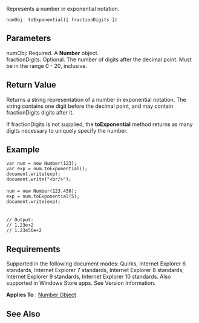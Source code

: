 Represents a number in exponential notation.

 numObj. toExponential([ fractionDigits ])

==Parameters==
; numObj: Required. A '''Number''' object.
; fractionDigits: Optional. The number of digits after the decimal point. Must be in the range 0 - 20, inclusive.

==Return Value==
Returns a string representation of a number in exponential notation. The string contains one digit before the decimal point, and may contain fractionDigits digits after it.

If fractionDigits is not supplied, the '''toExponential''' method returns as many digits necessary to uniquely specify the number.


==Example==
 var num = new Number(123);
 var exp = num.toExponential();
 document.write(exp);
 document.write("&lt;br/&gt;");
 
 num = new Number(123.456);
 exp = num.toExponential(5);
 document.write(exp);
 
 
 // Output: 
 // 1.23e+2
 // 1.23456e+2

==Requirements==
Supported in the following document modes: Quirks, Internet Explorer 6 standards, Internet Explorer 7 standards, Internet Explorer 8 standards, Internet Explorer 9 standards, Internet Explorer 10 standards. Also supported in Windows Store apps. See Version Information.

'''Applies To''' : [[javascript/Number|Number Object]]


==See Also==

              

              
